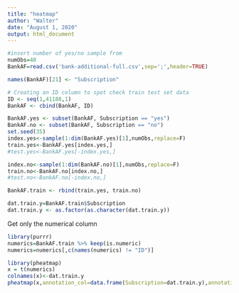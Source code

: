 ---
title: "heatmap"
author: "Walter"
date: "August 1, 2020"
output: html_document
---

```{r}
#insert number of yes/no sample from 
numObs=40
BankAF=read.csv('bank-additional-full.csv',sep=';',header=TRUE)

names(BankAF)[21] <- "Subscription"

# Creating an ID column to spot check train test set data
ID <- seq(1,41188,1)
BankAF <- cbind(BankAF, ID)

BankAF.yes <- subset(BankAF, Subscription == "yes")
BankAF.no <- subset(BankAF, Subscription == "no")
set.seed(35)
index.yes<-sample(1:dim(BankAF.yes)[1],numObs,replace=F)
train.yes<-BankAF.yes[index.yes,]
#test.yes<-BankAF.yes[-index.yes,]

index.no<-sample(1:dim(BankAF.no)[1],numObs,replace=F)
train.no<-BankAF.no[index.no,]
#test.no<-BankAF.no[-index.no,]

BankAF.train <- rbind(train.yes, train.no)
```

```{r}
dat.train.y=BankAF.train$Subscription
dat.train.y <- as.factor(as.character(dat.train.y))
```
Get only the numerical column
```{r}
library(purrr)
numerics=BankAF.train %>% keep(is.numeric)
numerics=numerics[,c(names(numerics) != "ID")]
```

```{r}
library(pheatmap)
x = t(numerics)
colnames(x)<-dat.train.y
pheatmap(x,annotation_col=data.frame(Subscription=dat.train.y),annotation_colors=list(Subscription=c("2"="white","1"="green")),scale="row",legend=T,color=colorRampPalette(c("blue","white", "red"), space = "rgb")(100))

```

